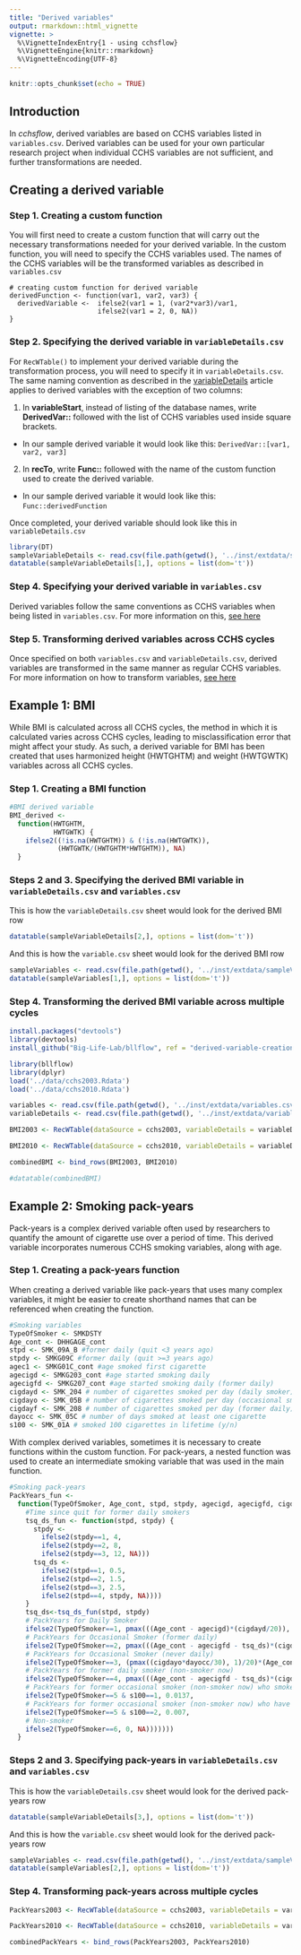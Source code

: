 ```yaml
---
title: "Derived variables"
output: rmarkdown::html_vignette
vignette: >
  %\VignetteIndexEntry{1 - using cchsflow}     
  %\VignetteEngine{knitr::rmarkdown} 
  %\VignetteEncoding{UTF-8}
---
```


```r
knitr::opts_chunk$set(echo = TRUE)
```

## Introduction

In _cchsflow_, derived variables are based on CCHS variables listed in `variables.csv`. Derived variables can be used for your own particular research project when individual CCHS variables are not sufficient, and further transformations are needed.

## Creating a derived variable

### Step 1. Creating a custom function

You will first need to create a custom function that will carry out the necessary transformations needed for your derived variable. In the custom function, you will need to specify the CCHS variables used. The names of the CCHS variables will be the transformed variables as described in `variables.csv`

```
# creating custom function for derived variable
derivedFunction <- function(var1, var2, var3) {
  derivedVariable <-  ifelse2(var1 = 1, (var2*var3)/var1,
                      ifelse2(var1 = 2, 0, NA))
}
```

### Step 2. Specifying the derived variable in `variableDetails.csv`

For `RecWTable()` to implement your derived variable during the transformation process, you will need to specify it in `variableDetails.csv`. The same naming convention as described in the [variableDetails](https://big-life-lab.github.io/cchsflow/articles/variableDetails.html) article applies to derived variables with the exception of two columns:

1. In **variableStart**, instead of listing of the database names, write **DerivedVar::** followed with the list of CCHS variables used inside square brackets. 
+ In our sample derived variable it would look like this: `DerivedVar::[var1, var2, var3]`

2. In **recTo**, write **Func::** followed with the name of the custom function used to create the derived variable.
+ In our sample derived variable it would look like this: `Func::derivedFunction`

Once completed, your derived variable should look like this in `variableDetails.csv`

```r
library(DT)
sampleVariableDetails <- read.csv(file.path(getwd(), '../inst/extdata/sampleVariableDetails.csv'))
datatable(sampleVariableDetails[1,], options = list(dom='t'))
```

### Step 4. Specifying your derived variable in `variables.csv`

Derived variables follow the same conventions as CCHS variables when being listed in `variables.csv`. For more information on this, [see here](https://big-life-lab.github.io/cchsflow/articles/variablesSheet.html)

### Step 5. Transforming derived variables across CCHS cycles

Once specified on both `variables.csv` and `variableDetails.csv`, derived variables are transformed in the same manner as regular CCHS variables. For more information on how to transform variables, [see here](https://big-life-lab.github.io/cchsflow/articles/usingcchsflow.html)

## Example 1: BMI

While BMI is calculated across all CCHS cycles, the method in which it is calculated varies across CCHS cycles, leading to misclassification error that might affect your study. As such, a derived variable for BMI has been created that uses harmonized height (HWTGHTM) and weight (HWTGWTK) variables across all CCHS cycles.

### Step 1. Creating a BMI function

```r
#BMI derived variable
BMI_derived <- 
  function(HWTGHTM, 
           HWTGWTK) {
    ifelse2((!is.na(HWTGHTM)) & (!is.na(HWTGWTK)), 
            (HWTGWTK/(HWTGHTM*HWTGHTM)), NA)
  }
```

### Steps 2 and 3. Specifying the derived BMI variable in `variableDetails.csv` and `variables.csv`

This is how the `variableDetails.csv` sheet would look for the derived BMI row
```r
datatable(sampleVariableDetails[2,], options = list(dom='t'))
```

And this is how the `variable.csv` sheet would look for the derived BMI row

```r
sampleVariables <- read.csv(file.path(getwd(), '../inst/extdata/sampleVariables.csv'))
datatable(sampleVariables[1,], options = list(dom='t'))
```

### Step 4. Transforming the derived BMI variable across multiple cycles

```r
install.packages("devtools")
library(devtools)
install_github("Big-Life-Lab/bllflow", ref = "derived-variable-creation")

library(bllflow)
library(dplyr)
load('../data/cchs2003.Rdata')
load('../data/cchs2010.Rdata')

variables <- read.csv(file.path(getwd(), '../inst/extdata/variables.csv'))
variableDetails <- read.csv(file.path(getwd(), '../inst/extdata/variableDetails.csv'))

BMI2003 <- RecWTable(dataSource = cchs2003, variableDetails = variableDetails, datasetName = "cchs-82M0013-E-2003-c2-1-General File", log = TRUE, variables = c("HWTGHTM", "HWTGWTK", "HWTGBMI_derived"))

BMI2010 <- RecWTable(dataSource = cchs2010, variableDetails = variableDetails, datasetName = "CCHS-82M0013-E-2010-AnnualComponent", log = TRUE, variables = c("HWTGHTM", "HWTGWTK", "HWTGBMI_derived"))

combinedBMI <- bind_rows(BMI2003, BMI2010)

#datatable(combinedBMI)

```

## Example 2: Smoking pack-years

Pack-years is a complex derived variable often used by researchers to quantify the amount of cigarette use over a period of time. This derived variable incorporates numerous CCHS smoking variables, along with age.

### Step 1. Creating a pack-years function

When creating a derived variable like pack-years that uses many complex variables, it might be easier to create shorthand names that can be referenced when creating the function.

```r
#Smoking variables
TypeOfSmoker <- SMKDSTY 
Age_cont <- DHHGAGE_cont
stpd <- SMK_09A_B #former daily (quit <3 years ago)
stpdy <- SMKG09C #former daily (quit >=3 years ago)
agec1 <- SMKG01C_cont #age smoked first cigarette
agecigd <- SMKG203_cont #age started smoking daily
agecigfd <- SMKG207_cont #age started smoking daily (former daily)
cigdayd <- SMK_204 # number of cigarettes smoked per day (daily smoker)
cigdayo <- SMK_05B # number of cigarettes smoked per day (occasional smoker)
cigdayf <- SMK_208 # number of cigarettes smoked per day (former daily)
dayocc <- SMK_05C # number of days smoked at least one cigarette
s100 <- SMK_01A # smoked 100 cigarettes in lifetime (y/n)
```

With complex derived variables, sometimes it is necessary to create functions within the custom function. For pack-years, a nested function was used to create an intermediate smoking variable that was used in the main function.

```r
#Smoking pack-years
PackYears_fun <-
  function(TypeOfSmoker, Age_cont, stpd, stpdy, agecigd, agecigfd, cigdayd, cigdayo, cigdayf, dayocc, agec1, s100) {
    #Time since quit for former daily smokers
    tsq_ds_fun <- function(stpd, stpdy) {
      stpdy <-
        ifelse2(stpdy==1, 4,
        ifelse2(stpdy==2, 8,
        ifelse2(stpdy==3, 12, NA)))
      tsq_ds <-
        ifelse2(stpd==1, 0.5,
        ifelse2(stpd==2, 1.5,
        ifelse2(stpd==3, 2.5,
        ifelse2(stpd==4, stpdy, NA))))
    }
    tsq_ds<-tsq_ds_fun(stpd, stpdy)
    # PackYears for Daily Smoker
    ifelse2(TypeOfSmoker==1, pmax(((Age_cont - agecigd)*(cigdayd/20)), 0.0137),
    # PackYears for Occasional Smoker (former daily)     
    ifelse2(TypeOfSmoker==2, pmax(((Age_cont - agecigfd - tsq_ds)*(cigdayf/20)), 0.0137) + (pmax((cigdayo*dayocc/30), 1)*tsq_ds),
    # PackYears for Occasional Smoker (never daily)      
    ifelse2(TypeOfSmoker==3, (pmax((cigdayo*dayocc/30), 1)/20)*(Age_cont - agec1),
    # PackYears for former daily smoker (non-smoker now)      
    ifelse2(TypeOfSmoker==4, pmax(((Age_cont - agecigfd - tsq_ds)*(cigdayf/20)), 0.0137),
    # PackYears for former occasional smoker (non-smoker now) who smoked at least 100 cigarettes lifetime      
    ifelse2(TypeOfSmoker==5 & s100==1, 0.0137,
    # PackYears for former occasional smoker (non-smoker now) who have not smoked at least 100 cigarettes lifetime      
    ifelse2(TypeOfSmoker==5 & s100==2, 0.007,
    # Non-smoker      
    ifelse2(TypeOfSmoker==6, 0, NA)))))))
  }
```

### Steps 2 and 3. Specifying pack-years in `variableDetails.csv` and `variables.csv`

This is how the `variableDetails.csv` sheet would look for the derived pack-years row
```r
datatable(sampleVariableDetails[3,], options = list(dom='t'))
```

And this is how the `variable.csv` sheet would look for the derived pack-years row

```r
sampleVariables <- read.csv(file.path(getwd(), '../inst/extdata/sampleVariables.csv'))
datatable(sampleVariables[2,], options = list(dom='t'))
```

### Step 4. Transforming pack-years across multiple cycles

```r
PackYears2003 <- RecWTable(dataSource = cchs2003, variableDetails = variableDetails, datasetName = "cchs-82M0013-E-2003-c2-1-General File", log = TRUE)

PackYears2010 <- RecWTable(dataSource = cchs2010, variableDetails = variableDetails, datasetName = "CCHS-82M0013-E-2010-AnnualComponent", log = TRUE)

combinedPackYears <- bind_rows(PackYears2003, PackYears2010)

```